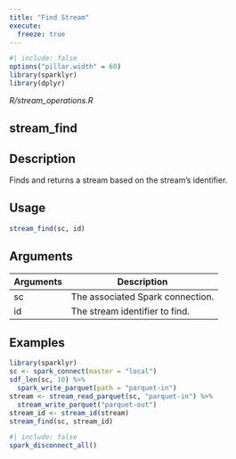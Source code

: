 ```yaml
---
title: "Find Stream"
execute:
  freeze: true
---
```


```r
#| include: false
options("pillar.width" = 60)
library(sparklyr) 
library(dplyr)
```

*R/stream_operations.R*

## stream_find

## Description
Finds and returns a stream based on the stream's identifier. 


## Usage
```r
stream_find(sc, id) 
```

## Arguments
|Arguments|Description|
|---|---|
| sc | The associated Spark connection. |
| id | The stream identifier to find. |





## Examples
```r
library(sparklyr)
sc <- spark_connect(master = "local") 
sdf_len(sc, 10) %>% 
  spark_write_parquet(path = "parquet-in") 
stream <- stream_read_parquet(sc, "parquet-in") %>% 
  stream_write_parquet("parquet-out") 
stream_id <- stream_id(stream) 
stream_find(sc, stream_id) 
```



```r
#| include: false
spark_disconnect_all()
```
